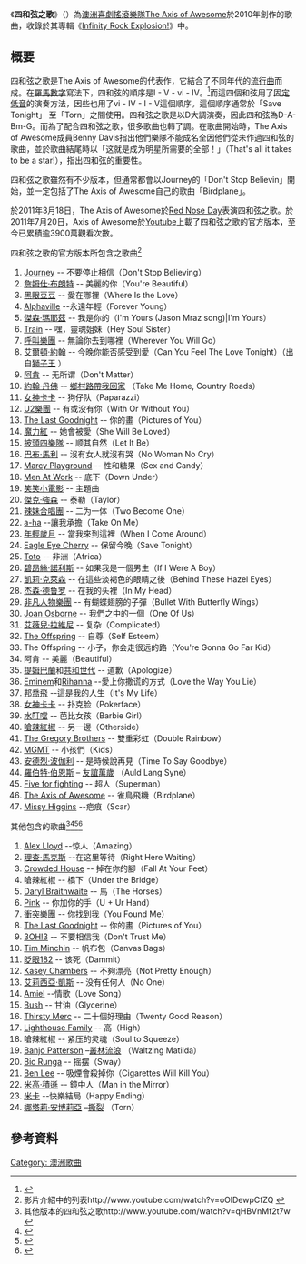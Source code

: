 {{noteTA
|G1=Music
|G2=Show
}}
{{Infobox Single 
| Name        = 四和弦之歌
| Cover       = Axis of Awesome 4 chords.png
| Artist      = [[The_Axis_of_Awesome|The Axis of Awesome]] 
| Album       = [[Infinity_Rock_Explosion!|Infinity Rock Explosion!]]
| Released    =2010年2月12日 
| Format      = 
| Recorded    = 
| Genre       = [[喜剧摇滚|喜剧摇滚]]
| Length      = 
| Label       = The Axis of Awesome
| Writer      = The Axis of Awesome
| Producer    = The Axis of Awesome
| Certification  = 
| Chart position  = 
| Last single  = 
| This single  = 
| Next single  = }}
{{sample box end}}

《'''四和弦之歌'''》（{{lang-en|'' Four Chords Song ''}}）為[[澳洲|澳洲]][[喜劇|喜劇]][[搖滾|搖滾]][[樂隊|樂隊]][[The_Axis_of_Awesome|The Axis of Awesome]]於2010年創作的歌曲，收錄於其專輯《[[Infinity_Rock_Explosion!|Infinity Rock Explosion!]]》中。

== 概要 ==
四和弦之歌是The Axis of Awesome的代表作，它結合了不同年代的[[流行曲|流行曲]]而成。在[[羅馬數字|羅馬數字]]寫法下，四和弦的順序是I - V - vi - IV。<ref name="Lynskey">{{Citation |first=Dorian |last=Lynskey |date=17 December 2010 |title=Don't Stop Believin': the power ballad that refused to die |work=[[The_Guardian|The Guardian]] |page=3 (Film & music) |url=http://www.guardian.co.uk/music/2010/dec/16/dont-stop-believin-2010 |accessdate=19 February 2011 |archive-date=2012-04-09 |archive-url=https://web.archive.org/web/20120409230347/http://www.guardian.co.uk/music/2010/dec/16/dont-stop-believin-2010 |dead-url=no }}</ref>而這四個和弦用了[[固定低音|固定低音]]的演奏方法，因些也用了vi - IV - I - V這個順序。這個順序通常於「Save Tonight」 至「Torn」之間使用。四和弦之歌是以D大調演奏，因此四和弦為D-A-Bm-G。而為了配合四和弦之歌，很多歌曲也轉了調。在歌曲開始時，The Axis of Awesome成員Benny Davis指出他們樂隊不能成名全因他們從未作過四和弦的歌曲，並於歌曲結尾時以「这就是成为明星所需要的全部！」（That's all it takes to be a star!），指出四和弦的重要性。

四和弦之歌雖然有不少版本，但通常都會以Journey的「Don't Stop Believin」開始，並一定包括了The Axis of Awesome自己的歌曲「Birdplane」。

於2011年3月18日，The Axis of Awesome於[[Red_Nose_Day|Red Nose Day]]表演四和弦之歌。於2011年7月20日，Axis of Awesome於[[Youtube|Youtube]]上載了四和弦之歌的官方版本，至今已累積逾3900萬觀看次數。

四和弦之歌的官方版本所包含之歌曲<ref>影片介紹中的列表http://www.youtube.com/watch?v=oOlDewpCfZQ {{Wayback|url=http://www.youtube.com/watch?v=oOlDewpCfZQ |date=20120428083223 }}</ref>
#   [[Journey_(band)|Journey]] -- 不要停止相信（Don't Stop Believing）
#   [[詹姆仕·布朗特|詹姆仕·布朗特]] -- 美麗的你（You're Beautiful）
#   [[黑眼豆豆|黑眼豆豆]] --  愛在哪裡（Where Is the Love）
#   [[Alphaville_(band)|Alphaville]] --永遠年輕（Forever Young）
#   [[傑森·瑪耶茲|傑森·瑪耶茲]] --  我是你的（I'm Yours (Jason Mraz song)|I'm Yours）
#   [[Train_(band)|Train]] --  嘿，靈魂姐妹（Hey Soul Sister）
#   [[呼叫樂團|呼叫樂團]] --  無論你去到哪裡（Wherever You Will Go）
#   [[艾爾頓·約翰|艾爾頓·約翰]] --  今晚你能否感受到愛（Can You Feel The Love Tonight）（出自[[獅子王|獅子王]] ）
#   [[阿肯|阿肯]] --  无所谓（Don't Matter）
#   [[約翰·丹佛|約翰·丹佛]] --  [[鄉村路帶我回家|鄉村路帶我回家]] （Take Me Home, Country Roads）
#   [[女神卡卡|女神卡卡]] -- 狗仔队（Paparazzi）
#   [[U2樂團|U2樂團]] --  有或没有你（With Or Without You）
#   [[The_Last_Goodnight|The Last Goodnight]] --  你的畫（Pictures of You）
#   [[魔力紅|魔力紅]] -- 她會被愛（She Will Be Loved）
#   [[披頭四樂隊|披頭四樂隊]] --  顺其自然（Let It Be）
#   [[巴布·馬利|巴布·馬利]] --  沒有女人就沒有哭（No Woman No Cry）
#   [[Marcy_Playground|Marcy Playground]] --  性和糖果（Sex and Candy）
#   [[Men_At_Work|Men At Work]] -- 底下（Down Under）
#   [[笑笑小電影|笑笑小電影]] -- 主題曲
#   [[傑克·強森|傑克·強森]] --  泰勒（Taylor）
#   [[辣妹合唱團|辣妹合唱團]] --  二为一体（Two Become One）
#   [[a-ha|a-ha]] --讓我承擔（Take On Me）
#   [[年輕歲月|年輕歲月]] --  當我來到這裡（When I Come Around）
#   [[Eagle_Eye_Cherry|Eagle Eye Cherry]] --  保留今晚（Save Tonight）
#   [[Toto_(band)|Toto]] --  非洲（Africa）
#   [[碧昂絲·諾利斯|碧昂絲·諾利斯]] -- 如果我是一個男生（If I Were A Boy）
#   [[凱莉·克萊森|凱莉·克萊森]] -- 在這些淡褐色的眼睛之後（Behind These Hazel Eyes）
#   [[杰森·德鲁罗|杰森·德鲁罗]] -- 在我的头裡（In My Head）
#   [[非凡人物樂團|非凡人物樂團]] --  有蝴蝶翅膀的子彈（Bullet With Butterfly Wings）
#   [[Joan_Osborne|Joan Osborne]] -- 我們之中的一個（One Of Us）
#   [[艾薇兒·拉維尼|艾薇兒·拉維尼]] --  复杂（Complicated）
#   [[The_Offspring|The Offspring]] --  自尊（Self Esteem）
#   The Offspring -- 小子，你会走很远的路（You're Gonna Go Far Kid）
#   阿肯 --  美麗（Beautiful）
#   [[提姆巴蘭|提姆巴蘭]]和[[共和世代|共和世代]] -- 道歉（Apologize）
#   [[Eminem|Eminem]]和[[Rihanna|Rihanna]] --愛上你撒谎的方式（Love the Way You Lie）
#   [[邦喬飛|邦喬飛]] --這是我的人生（It's My Life）
#   [[女神卡卡|女神卡卡]] -- 扑克脸（Pokerface）
#   [[水叮噹|水叮噹]] --  芭比女孩（Barbie Girl）
#   [[嗆辣紅椒|嗆辣紅椒]] -- 另一邊（Otherside）
#   [[The_Gregory_Brothers|The Gregory Brothers]] -- 雙重彩虹（Double Rainbow）
#   [[MGMT|MGMT]] --  小孩們（Kids）
#   [[安德烈·波伽利|安德烈·波伽利]] --  是時候說再見（Time To Say Goodbye）
#   [[羅伯特·伯恩斯|羅伯特·伯恩斯]] – [[友誼萬歲|友誼萬歲]] （Auld Lang Syne）
#   [[Five_for_fighting|Five for fighting]] --  超人（Superman）
#   [[The_Axis_of_Awesome|The Axis of Awesome]] -- 雀鳥飛機（Birdplane）
#   [[Missy_Higgins|Missy Higgins]] --疤痕（Scar）

其他包含的歌曲<ref>其他版本的四和弦之歌http://www.youtube.com/watch?v=qHBVnMf2t7w {{Wayback|url=http://www.youtube.com/watch?v=qHBVnMf2t7w |date=20120104223344 }}</ref><ref>{{Cite web |url=http://www.youtube.com/watch?v=Ob57ew1pU7Q |title=存档副本 |accessdate=2012-07-10 |archive-date=2016-04-28 |archive-url=https://web.archive.org/web/20160428213734/https://www.youtube.com/watch?v=Ob57ew1pU7Q |dead-url=no }}</ref><ref>{{Cite web |url=http://www.youtube.com/watch?v=ugdoPjqg2JU |title=存档副本 |accessdate=2012-07-10 |archive-date=2016-04-10 |archive-url=https://web.archive.org/web/20160410071915/https://www.youtube.com/watch?v=ugdoPjqg2JU |dead-url=no }}</ref><ref>{{Cite web |url=http://www.youtube.com/watch?v=5pidokakU4I |title=存档副本 |accessdate=2012-07-10 |archive-date=2012-06-30 |archive-url=https://web.archive.org/web/20120630102917/http://www.youtube.com/watch?v=5pidokakU4I |dead-url=no }}</ref>
#   [[Alex_Lloyd|Alex Lloyd]] --惊人（Amazing）
#   [[理查·馬克斯|理查·馬克斯]] --在这里等待（Right Here Waiting）
#   [[Crowded_House|Crowded House]] -- 掉在你的腳（Fall At Your Feet）
#   嗆辣紅椒 --  橋下（Under the Bridge）
#   [[Daryl_Braithwaite|Daryl Braithwaite]] -- 馬（The Horses）
#   [[Pink|Pink]] -- 你加你的手（U + Ur Hand）
#   [[衝突樂團|衝突樂團]] -- 你找到我（You Found Me）
#   [[The_Last_Goodnight|The Last Goodnight]] --  你的畫（Pictures of You）
#   [[3OH!3|3OH!3]] -- 不要相信我（Don't Trust Me）
#   [[Tim_Minchin|Tim Minchin]] --  帆布包（Canvas Bags）
#   [[眨眼182|眨眼182]] --  该死（Dammit）
#   [[Kasey_Chambers|Kasey Chambers]] --  不夠漂亮（Not Pretty Enough）
#   [[艾莉西亞·凱斯|艾莉西亞·凱斯]] --  没有任何人（No One）
#   [[Amiel_Daemion|Amiel]] --情歌（Love Song）
#   [[Bush|Bush]] -- 甘油（Glycerine）
#   [[Thirsty_Merc|Thirsty Merc]] -- 二十個好理由（Twenty Good Reason）
#   [[Lighthouse_Family|Lighthouse Family]] --  高（High）
#   嗆辣紅椒 -- 紧压的灵魂（Soul to Squeeze）
#   [[Banjo_Patterson|Banjo Patterson]] –[[叢林流浪_(澳大利亞民謠)|叢林流浪]] （Waltzing Matilda）
#   [[Bic_Runga|Bic Runga]] -- 摇摆（Sway）
#   [[Ben_Lee|Ben Lee]] --  吸煙會殺掉你（Cigarettes Will Kill You）
#   [[米高·積遜|米高·積遜]] --  鏡中人（Man in the Mirror）
#   [[米卡_(歌手)|米卡]] --快樂結局（Happy Ending）
#   [[娜塔莉·安博莉亞|娜塔莉·安博莉亞]] –[[撕裂|撕裂]] （Torn）

== 參考資料 ==
{{reflist}}

[[Category:_澳洲歌曲|Category: 澳洲歌曲]]